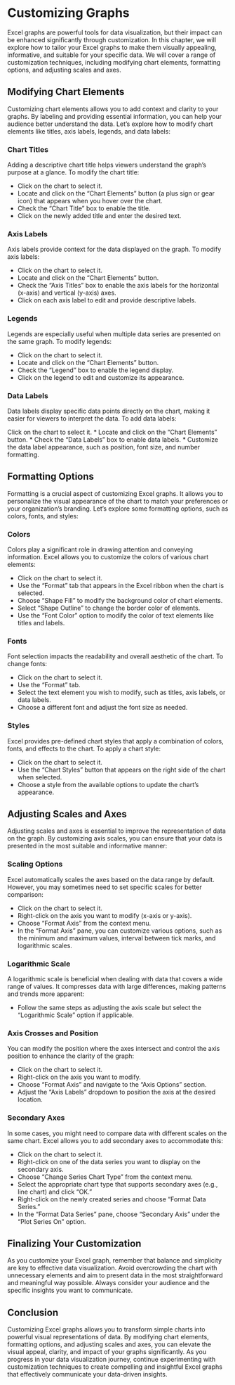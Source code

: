 # Customizing Graphs

Excel graphs are powerful tools for data visualization, but their impact can be enhanced significantly through customization. In this chapter, we will explore how to tailor your Excel graphs to make them visually appealing, informative, and suitable for your specific data. We will cover a range of customization techniques, including modifying chart elements, formatting options, and adjusting scales and axes.

##  Modifying Chart Elements

Customizing chart elements allows you to add context and clarity to your graphs. By labeling and providing essential information, you can help your audience better understand the data. Let's explore how to modify chart elements like titles, axis labels, legends, and data labels:

###  Chart Titles

Adding a descriptive chart title helps viewers understand the graph's purpose at a glance. To modify the chart title:

*  Click on the chart to select it.
*  Locate and click on the "Chart Elements" button (a plus sign or gear icon) that appears when you hover over the chart.
*  Check the "Chart Title" box to enable the title.
*  Click on the newly added title and enter the desired text.


###  Axis Labels

Axis labels provide context for the data displayed on the graph. To modify axis labels:

*  Click on the chart to select it.
*  Locate and click on the "Chart Elements" button.
*  Check the "Axis Titles" box to enable the axis labels for the horizontal (x-axis) and vertical (y-axis) axes.
*  Click on each axis label to edit and provide descriptive labels.


###  Legends

Legends are especially useful when multiple data series are presented on the same graph. To modify legends:

*  Click on the chart to select it.
*  Locate and click on the "Chart Elements" button.
*  Check the "Legend" box to enable the legend display.
*  Click on the legend to edit and customize its appearance.


###  Data Labels

Data labels display specific data points directly on the chart, making it easier for viewers to interpret the data. To add data labels:

Click on the chart to select it.
*  Locate and click on the "Chart Elements" button.
*  Check the "Data Labels" box to enable data labels.
*  Customize the data label appearance, such as position, font size, and number formatting.


##  Formatting Options

Formatting is a crucial aspect of customizing Excel graphs. It allows you to personalize the visual appearance of the chart to match your preferences or your organization's branding. Let's explore some formatting options, such as colors, fonts, and styles:

###  Colors

Colors play a significant role in drawing attention and conveying information. Excel allows you to customize the colors of various chart elements:

*  Click on the chart to select it.
*  Use the "Format" tab that appears in the Excel ribbon when the chart is selected.
*  Choose "Shape Fill" to modify the background color of chart elements.
*  Select "Shape Outline" to change the border color of elements.
*  Use the "Font Color" option to modify the color of text elements like titles and labels.


###  Fonts

Font selection impacts the readability and overall aesthetic of the chart. To change fonts:

*  Click on the chart to select it.
*  Use the "Format" tab.
*  Select the text element you wish to modify, such as titles, axis labels, or data labels.
*  Choose a different font and adjust the font size as needed.


###  Styles

Excel provides pre-defined chart styles that apply a combination of colors, fonts, and effects to the chart. To apply a chart style:

*  Click on the chart to select it.
*  Use the "Chart Styles" button that appears on the right side of the chart when selected.
*  Choose a style from the available options to update the chart's appearance.


##  Adjusting Scales and Axes

Adjusting scales and axes is essential to improve the representation of data on the graph. By customizing axis scales, you can ensure that your data is presented in the most suitable and informative manner:

### Scaling Options

Excel automatically scales the axes based on the data range by default. However, you may sometimes need to set specific scales for better comparison:

*  Click on the chart to select it.
*  Right-click on the axis you want to modify (x-axis or y-axis).
*  Choose "Format Axis" from the context menu.
*  In the "Format Axis" pane, you can customize various options, such as the minimum and maximum values, interval between tick marks, and logarithmic scales.



###  Logarithmic Scale

A logarithmic scale is beneficial when dealing with data that covers a wide range of values. It compresses data with large differences, making patterns and trends more apparent:

*  Follow the same steps as adjusting the axis scale but select the "Logarithmic Scale" option if applicable.


###  Axis Crosses and Position

You can modify the position where the axes intersect and control the axis position to enhance the clarity of the graph:

*  Click on the chart to select it.
*  Right-click on the axis you want to modify.
*  Choose "Format Axis" and navigate to the "Axis Options" section.
*  Adjust the "Axis Labels" dropdown to position the axis at the desired location.


###  Secondary Axes

In some cases, you might need to compare data with different scales on the same chart. Excel allows you to add secondary axes to accommodate this:

*  Click on the chart to select it.
*  Right-click on one of the data series you want to display on the secondary axis.
*  Choose "Change Series Chart Type" from the context menu.
*  Select the appropriate chart type that supports secondary axes (e.g., line chart) and click "OK."
*  Right-click on the newly created series and choose "Format Data Series."
*  In the "Format Data Series" pane, choose "Secondary Axis" under the "Plot Series On" option.


##  Finalizing Your Customization

As you customize your Excel graph, remember that balance and simplicity are key to effective data visualization. Avoid overcrowding the chart with unnecessary elements and aim to present data in the most straightforward and meaningful way possible. Always consider your audience and the specific insights you want to communicate.

##  Conclusion

Customizing Excel graphs allows you to transform simple charts into powerful visual representations of data. By modifying chart elements, formatting options, and adjusting scales and axes, you can elevate the visual appeal, clarity, and impact of your graphs significantly. As you progress in your data visualization journey, continue experimenting with customization techniques to create compelling and insightful Excel graphs that effectively communicate your data-driven insights.

